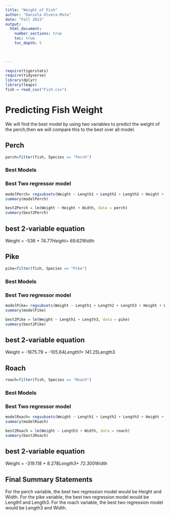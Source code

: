 ```yaml
---
title: "Weight of Fish"
author: "Daniela Olvera-Mota"
date: "Fall 2023"  
output: 
  html_document:
    number_sections: true
    toc: true
    toc_depth: 5

 
    
---
```



```r
require(tigerstats)
require(tidyverse)
library(dplyr)
library(leaps)
fish = read_csv("Fish.csv")
```

# Predicting Fish Weight
We will find the best model by using two variables to predict the weight of the perch,then we will compare this to the best over all model.

## Perch

```r
perch=filter(fish, Species == "Perch")
```

### Best Models

### Best Two regressor model

```r
modelPerch= regsubsets(Weight ~ Length1 + Length2 + Length3 + Height + Width, data=perch)
summary(modelPerch)
```

```r
best2Perch = lm(Weight ~ Height + Width, data = perch)
summary(best2Perch)
```

## best 2-variable equation
Weight = -536 + 74.77*Height+ 69.62*Width

## Pike

```r
pike=filter(fish, Species == "Pike")
```

### Best Models

### Best Two regressor model

```r
modelPike= regsubsets(Weight ~ Length1 + Length2 + Length3 + Height + Width, data=pike)
summary(modelPike)
```

```r
best2Pike = lm(Weight ~ Length1 + Length3, data = pike)
summary(best2Pike)
```

## best 2-variable equation
Weight = -1675.79 + -105.64*Length1+ 141.25*Length3

## Roach

```r
roach=filter(fish, Species == "Roach")
```

### Best Models

### Best Two regressor model

```r
modelRoach= regsubsets(Weight ~ Length1 + Length2 + Length3 + Height + Width, data=roach)
summary(modelRoach)
```

```r
best2Roach = lm(Weight ~ Length3 + Width, data = roach)
summary(best2Roach)
```

## best 2-variable equation
Weight = -319.118 + 8.278*Length3+ 72.300*Width

## Final Summary Statements

For the perch variable,  the best two regression model would be Height and Width. For the pike variable, the best two regression model would be Length1 and Length3. For the roach variable, the best two regression model would be Length3 and Width. 